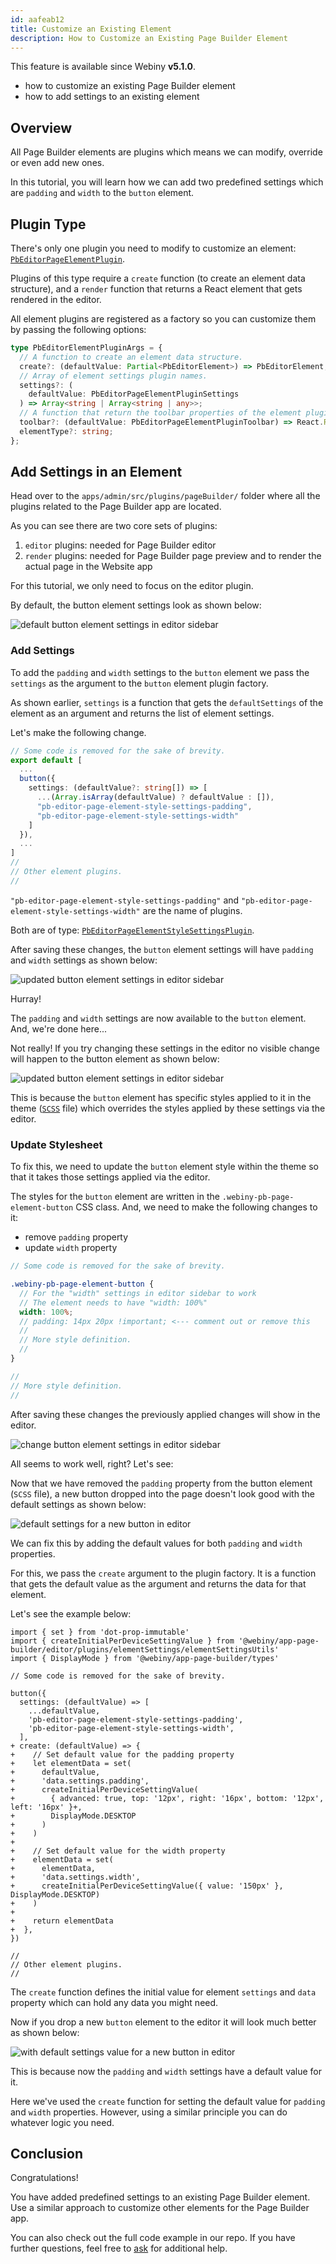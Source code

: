 ```yaml
---
id: aafeab12
title: Customize an Existing Element
description: How to Customize an Existing Page Builder Element
---
```



<!-- Include this when needed (e.g. when explaining a feature that was introduced in a specific Webiny version) -->

<Alert type="info" title="Can I Use This?">

This feature is available since Webiny **v5.1.0**.

</Alert>

<!-- Always include this section on top of the page. -->

<Alert type="success" title="What You’ll Learn">

- how to customize an existing Page Builder element
- how to add settings to an existing element

</Alert>

## Overview

All Page Builder elements are plugins which means we can modify, override or even add new ones.

<!-- TODO: Add an info section about What are plugins? And how we use them in Webiny? -->

In this tutorial, you will learn how we can add two predefined settings which are `padding` and `width` to the `button` element.

## Plugin Type

There's only one plugin you need to modify to customize an element: [`PbEditorPageElementPlugin`](/docs/{version}/page-builder/references/plugins#pb-editor-page-element).

Plugins of this type require a `create` function (to create an element data structure), and a `render` function that returns a React element that gets rendered in the editor.

All element plugins are registered as a factory so you can customize them by passing the following options:

```ts @webiny/app-page-builder/types
type PbEditorElementPluginArgs = {
  // A function to create an element data structure.
  create?: (defaultValue: Partial<PbEditorElement>) => PbEditorElement;
  // Array of element settings plugin names.
  settings?: (
    defaultValue: PbEditorPageElementPluginSettings
  ) => Array<string | Array<string | any>>;
  // A function that return the toolbar properties of the element plugin.
  toolbar?: (defaultValue: PbEditorPageElementPluginToolbar) => React.ReactNode;
  elementType?: string;
};
```

## Add Settings in an Element

Head over to the `apps/admin/src/plugins/pageBuilder/` folder where all the plugins related to the Page Builder app are located.

As you can see there are two core sets of plugins:

1. `editor` plugins: needed for Page Builder editor
2. `render` plugins: needed for Page Builder page preview and to render the actual page in the Website app

For this tutorial, we only need to focus on the editor plugin.

By default, the button element settings look as shown below:

![default button element settings in editor sidebar](./assets/customize-an-existing-element/default-button-settings.png)

### Add Settings

To add the `padding` and `width` settings to the `button` element we pass the `settings` as the argument to the `button` element plugin factory.

<Alert type="info">

As shown earlier, `settings` is a function that gets the `defaultSettings` of the element as an argument and returns the list of element settings.

</Alert>

Let's make the following change.

```ts apps/admin/src/plugins/pageBuilder/editorPlugins.ts
// Some code is removed for the sake of brevity.
export default [
  ...
  button({
    settings: (defaultValue?: string[]) => [
      ...(Array.isArray(defaultValue) ? defaultValue : []),
      "pb-editor-page-element-style-settings-padding",
      "pb-editor-page-element-style-settings-width"
    ]
  }),
  ...
]
//
// Other element plugins.
//
```

<Alert type="info">

`"pb-editor-page-element-style-settings-padding"` and `"pb-editor-page-element-style-settings-width"`
are the name of plugins.

Both are of type: [`PbEditorPageElementStyleSettingsPlugin`](/docs/{version}/page-builder/references/plugins#pb-editor-page-element-style-settings).

</Alert>

After saving these changes, the `button` element settings will have `padding` and `width` settings as shown below:

![updated button element settings in editor sidebar](./assets/customize-an-existing-element/updated-button-settings.png)

Hurray!

The `padding` and `width` settings are now available to the `button` element. And, we're done here...

Not really! If you try changing these settings in the editor no visible change will happen to the button element as shown below:

![updated button element settings in editor sidebar](./assets/customize-an-existing-element/no-change-button-settings.gif)

This is because the `button` element has specific styles applied to it in the theme ([`SCSS`](https://github.com/webiny/webiny-js/blob/next/apps/theme/pageBuilder/styles/elements/button.scss#L50) file)
which overrides the styles applied by these settings via the editor.

### Update Stylesheet

To fix this, we need to update the `button` element style within the theme
so that it takes those settings applied via the editor.

<!-- TODO: Add link to the theme article. -->

The styles for the `button` element are written in the `.webiny-pb-page-element-button` CSS class.
And, we need to make the following changes to it:

- remove `padding` property
- update `width` property

```scss apps/theme/pageBuilder/styles/elements/button.scss
// Some code is removed for the sake of brevity.

.webiny-pb-page-element-button {
  // For the "width" settings in editor sidebar to work
  // The element needs to have "width: 100%"
  width: 100%;
  // padding: 14px 20px !important; <--- comment out or remove this
  //
  // More style definition.
  //
}

//
// More style definition.
//
```

After saving these changes the previously applied changes will show in the editor.

![change button element settings in editor sidebar](./assets/customize-an-existing-element/change-button-settings.gif)

All seems to work well, right? Let's see:

Now that we have removed the `padding` property from the button element (`SCSS` file),
a new button dropped into the page doesn't look good with the default settings as shown below:

![default settings for a new button in editor](./assets/customize-an-existing-element/default-settings-for-a-new-button.gif)

We can fix this by adding the default values for both `padding` and `width` properties.

For this, we pass the `create` argument to the plugin factory.
It is a function that gets the default value as the argument and returns the data for that element.

Let's see the example below:

```diff-js apps/admin/src/plugins/pageBuilder/editorPlugins.ts
import { set } from 'dot-prop-immutable'
import { createInitialPerDeviceSettingValue } from '@webiny/app-page-builder/editor/plugins/elementSettings/elementSettingsUtils'
import { DisplayMode } from '@webiny/app-page-builder/types'

// Some code is removed for the sake of brevity.

button({
  settings: (defaultValue) => [
    ...defaultValue,
    'pb-editor-page-element-style-settings-padding',
    'pb-editor-page-element-style-settings-width',
  ],
+ create: (defaultValue) => {
+    // Set default value for the padding property
+    let elementData = set(
+      defaultValue,
+      'data.settings.padding',
+      createInitialPerDeviceSettingValue(
+        { advanced: true, top: '12px', right: '16px', bottom: '12px', left: '16px' }+,
+        DisplayMode.DESKTOP
+      )
+    )
+
+    // Set default value for the width property
+    elementData = set(
+      elementData,
+      'data.settings.width',
+      createInitialPerDeviceSettingValue({ value: '150px' }, DisplayMode.DESKTOP)
+    )
+
+    return elementData
+  },
})

//
// Other element plugins.
//
```

<Alert type="info">

The `create` function defines the initial value for element `settings` and `data` property which can hold any data you might need.

</Alert>

Now if you drop a new `button` element to the editor it will look much better as shown below:

![with default settings value for a new button in editor](./assets/customize-an-existing-element/width-default-settings-value-for-button.gif)

This is because now the `padding` and `width` settings have a default value for it.

<Alert type="info">

Here we've used the `create` function for setting the default value for `padding` and `width` properties.
However, using a similar principle you can do whatever logic you need.

</Alert>

## Conclusion

Congratulations!

You have added predefined settings to an existing Page Builder element.
Use a similar approach to customize other elements for the Page Builder app.

You can also check out the full code example in our repo. If you have further questions, feel free to [ask](https://www.webiny.com/slack/) for additional help.
